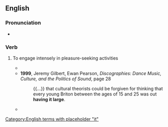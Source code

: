 ==English==

===Pronunciation===
* {{audio|en-au-have it large.ogg|Audio (AU)|lang=en}}

===Verb===
{{en-verb|has it large|having it large|had it large}}

# {{lb|en|idiomatic}} To engage intensely in pleasure-seeking activities
#* {{quote-text|year=1999|author=Mick Middles|title=Manic Street Preachers|page=193|passage=Unlike Oasis, the point wasn't simply to '''have it large''' and live a whacked-out existence as professional rock stars.}}
#* '''1999''', Jeremy Gilbert, Ewan Pearson, ''Discographies: Dance Music, Culture, and the Politics of Sound'', page 28
#*: {{...}} that cultural theorists could be forgiven for thinking that every young Briton between the ages of 15 and 25 was out '''having it large'''.
#* {{quote-text|year=2006|author=Bill Sanders|title=Drugs, Clubs And Young People: Sociological and Public Health Perspectives|page=xi|passage=On the dance floor, people are '''having it large''': hands in the air, whooping and yelling, boogieing in a sweaty drug fueled mass.}}

[[Category:English terms with placeholder "it"]]